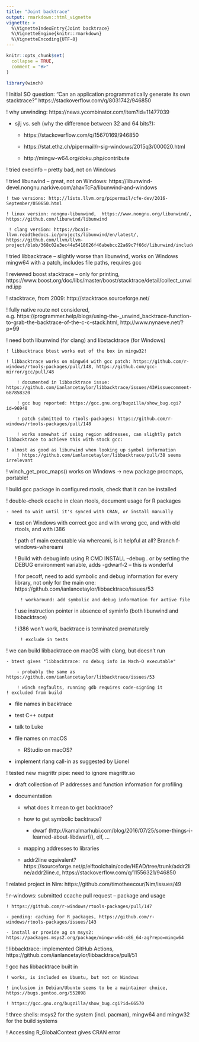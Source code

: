 ```yaml
---
title: "Joint backtrace"
output: rmarkdown::html_vignette
vignette: >
  %\VignetteIndexEntry{Joint backtrace}
  %\VignetteEngine{knitr::rmarkdown}
  %\VignetteEncoding{UTF-8}
---
```


```r
knitr::opts_chunk$set(
  collapse = TRUE,
  comment = "#>"
)
```

```r
library(winch)
```


! Initial SO question: "Can an application programmatically generate its own stacktrace?" https://stackoverflow.com/q/8031742/946850

! why unwinding: https://news.ycombinator.com/item?id=11477039

- sjlj vs. seh (why the difference between 32 and 64 bits?):

    - https://stackoverflow.com/q/15670169/946850

    - https://stat.ethz.ch/pipermail/r-sig-windows/2015q3/000020.html

    - http://mingw-w64.org/doku.php/contribute


! tried execinfo -- pretty bad, not on Windows

! tried libunwind -- great, not on Windows: https://libunwind-devel.nongnu.narkive.com/ahavTcFa/libunwind-and-windows

    ! two versions: http://lists.llvm.org/pipermail/cfe-dev/2016-September/050650.html

    ! linux version: nongnu-libunwind,  https://www.nongnu.org/libunwind/, https://github.com/libunwind/libunwind

     ! clang version: https://bcain-llvm.readthedocs.io/projects/libunwind/en/latest/, https://github.com/llvm/llvm-project/blob/368c02e3ec44e5418626f46abebcc22a69c7f66d/libunwind/include/libunwind.h

! tried libbacktrace -- slightly worse than libunwind, works on Windows mingw64 with a patch, includes file paths, requires gcc

! reviewed boost stacktrace -- only for printing, https://www.boost.org/doc/libs/master/boost/stacktrace/detail/collect_unwind.ipp

! stacktrace, from 2009: http://stacktrace.sourceforge.net/

! fully native route not considered, e.g. https://programmer.help/blogs/using-the-_unwind_backtrace-function-to-grab-the-backtrace-of-the-c-c-stack.html, http://www.nynaeve.net/?p=99

! need both libunwind (for clang) and libstacktrace (for Windows)

    ! libbacktrace btest works out of the box in mingw32!

    ! libbacktrace works on mingw64 with gcc patch: https://github.com/r-windows/rtools-packages/pull/148, https://github.com/gcc-mirror/gcc/pull/48

        ! documented in libbacktrace issue: https://github.com/ianlancetaylor/libbacktrace/issues/43#issuecomment-687858320

        ! gcc bug reported: https://gcc.gnu.org/bugzilla/show_bug.cgi?id=96948

        ! patch submitted to rtools-packages: https://github.com/r-windows/rtools-packages/pull/148

        ! works somewhat if using region addresses, can slightly patch libbacktrace to achieve this with stock gcc:

    ! almost as good as libunwind when looking up symbol information
        ! https://github.com/ianlancetaylor/libbacktrace/pull/38 seems irrelevant

 


! winch_get_proc_maps() works on Windows -> new package procmaps, portable!


! build gcc package in configured rtools, check that it can be installed

! double-check ccache in clean rtools, document usage for R packages

    - need to wait until it's synced with CRAN, or install manually


- test on Windows with correct gcc and with wrong gcc, and with old rtools, and with i386

    ! path of main executable via whereami, is it helpful at all? Branch f-windows-whereami

    ! Build with debug info using R CMD INSTALL --debug . or by setting the DEBUG environment variable, adds -gdwarf-2 -- this is wonderful

    ! for pecoff, need to add symbolic and debug information for every library, not only for the main one: https://github.com/ianlancetaylor/libbacktrace/issues/53

        ! workaround: add symbolic and debug information for active file

    ! use instruction pointer in absence of syminfo (both libunwind and libbacktrace)

    ! i386 won't work, backtrace is terminated prematurely

        ! exclude in tests

! we can build libbacktrace on macOS with clang, but doesn't run

    - btest gives "libbacktrace: no debug info in Mach-O executable"

        - probably the same as https://github.com/ianlancetaylor/libbacktrace/issues/53

        ! winch segfaults, running gdb requires code-signing it
    ! excluded from build


- file names in backtrace

- test C++ output

- talk to Luke

- file names on macOS

    - RStudio on macOS?

- implement rlang call-in as suggested by Lionel

! tested new magrittr pipe: need to ignore magrittr.so

- draft collection of IP addresses and function information for profiling


- documentation

    - what does it mean to get backtrace?

    - how to get symbolic backtrace?

        - dwarf (http://kamalmarhubi.com/blog/2016/07/25/some-things-i-learned-about-libdwarf/), elf, ...

    - mapping addresses to libraries

    - addr2line equivalent? https://sourceforge.net/p/elftoolchain/code/HEAD/tree/trunk/addr2line/addr2line.c, https://stackoverflow.com/q/11556321/946850


! related project in Nim: https://github.com/timotheecour/Nim/issues/49



! r-windows: submitted ccache pull request -- package and usage

    ! https://github.com/r-windows/rtools-packages/pull/147

    - pending: caching for R packages, https://github.com/r-windows/rtools-packages/issues/143

    - install or provide ag on msys2: https://packages.msys2.org/package/mingw-w64-x86_64-ag?repo=mingw64
! libbacktrace: implemented GitHub Actions, https://github.com/ianlancetaylor/libbacktrace/pull/51


! gcc has libbacktrace built in

    ! works, is included on Ubuntu, but not on Windows

    ! inclusion in Debian/Ubuntu seems to be a maintainer choice, https://bugs.gentoo.org/552098

    ! https://gcc.gnu.org/bugzilla/show_bug.cgi?id=66570

! three shells: msys2 for the system (incl. pacman), mingw64 and mingw32 for the build systems


! Accessing R_GlobalContext gives CRAN error
